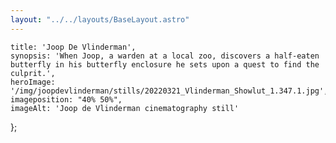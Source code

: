 ```yaml
---
layout: "../../layouts/BaseLayout.astro"
---
```

    title: 'Joop De Vlinderman',
    synopsis: 'When Joop, a warden at a local zoo, discovers a half-eaten butterfly in his butterfly enclosure he sets upon a quest to find the culprit.',
    heroImage: '/img/joopdevlinderman/stills/20220321_Vlinderman_Showlut_1.347.1.jpg',
    imageposition: "40% 50%",
    imageAlt: 'Joop de Vlinderman cinematography still'
};

<ProjectHero title={meta.title} synopsis={meta.synopsis} heroImage={meta.heroImage} alt={meta.imageAlt} imageposition={meta.imageposition} />

<section class="hero">
    <div class="hero-content" data-te-lightbox-init>  
        <ContentPicture image="/img/joopdevlinderman/stills/20220321_Vlinderman_Showlut_1.323.1.jpg" alt={meta.imageAlt} />
    </div>
</section>

<section class="hero" >
    <div id="credits" class="hero-content grid grid-cols-2 gap-2 text-base-200">            
        <CreditsItem crewfunction="Director" crewname="Jeroen Zeegers" />
        <CreditsItem crewfunction="Cast" crewname="Wietse Tanghe" />
        <CreditsItem crewfunction="" crewname="Manou Kersting" />
        <CreditsItem crewfunction="" crewname="Ivan Pecnik" />
        <CreditsItem crewfunction="" crewname="Lore Uyttendaele" />
        <CreditsItem crewfunction="" crewname="Yentl Gijbels" />
        <CreditsItem crewfunction="Production" crewname="Michaela Borcher" />
        <CreditsItem crewfunction="1st Assitant Director" crewname="Matthias Tuinstra" />
        <CreditsItem crewfunction="Cinematographer" crewname="Victor Maes" />
        <CreditsItem crewfunction="Gaffer" crewname="Dieter Roelens" />
        <CreditsItem crewfunction="Spark" crewname="Wouter van Achte" />
        <CreditsItem crewfunction="Grip" crewname="John Hokke" />
        <CreditsItem crewfunction="1st Assistant Camera" crewname="Jan-Willem Rouwhorst" />
        <CreditsItem crewfunction="" crewname="Michiel Lateur" />
        <CreditsItem crewfunction="2nd Assistant Camera" crewname="Fenna Maas" />
        <CreditsItem crewfunction="Art Director" crewname="Daphne Gort" />
        <CreditsItem crewfunction="Set Dressers" crewname="Mandy Louwet" />
        <CreditsItem crewfunction="" crewname="Bob van den Berg" />
        <CreditsItem crewfunction="" crewname="Helle Huisman" />
        <CreditsItem crewfunction=">Make-up" crewname="Robin Verhecken" />
        <CreditsItem crewfunction="Boom Operator" crewname="Pieter Desmet " />
        <CreditsItem crewfunction="Runner" crewname="Falcke Penso" />
        <CreditsItem crewfunction="Script Supervisor" crewname="Daan Janssens" />
    </div>  
</section>

<section class="hero" data-aos="fade" data-aos-offset="100" data-aos-duration="300">
    <div id="Festivals" class="hero-content grid grid-cols-2 gap-2 text-base-200">     
        <FestivalsItem festivalname="International Short Film Festival Leuven (BE)" heading="Festivals" />
    </div>  
</section>

<section class="hero">
    <div class="hero-content grid grid-cols-1 md:grid-cols-2 gap-3" data-te-lightbox-init>    
        <ContentPicture image="/img/joopdevlinderman/stills/20220321_Vlinderman_Showlut_1.319.1.jpg" alt={meta.imageAlt} />
        <ContentPicture image="/img/joopdevlinderman/stills/20220321_Vlinderman_Showlut_1.328.1.jpg" alt={meta.imageAlt} />
        <ContentPicture image="/img/joopdevlinderman/stills/20220321_Vlinderman_Showlut_1.325.1.jpg" alt={meta.imageAlt} />
        <ContentPicture image="/img/joopdevlinderman/stills/20220321_Vlinderman_Showlut_1.256.1.jpg" alt={meta.imageAlt} />
        <ContentPicture image="/img/joopdevlinderman/stills/20220321_Vlinderman_Showlut_1.286.1.jpg" alt={meta.imageAlt} />
        <ContentPicture image="/img/joopdevlinderman/stills/20220321_Vlinderman_Showlut_1.133.1.jpg" alt={meta.imageAlt} />
        <ContentPicture image="/img/joopdevlinderman/stills/20220321_Vlinderman_Showlut_1.345.1.jpg" alt={meta.imageAlt} />
        <ContentPicture image="/img/joopdevlinderman/stills/20220321_Vlinderman_Showlut_1.285.1.jpg" alt={meta.imageAlt} />
        <ContentPicture image="/img/joopdevlinderman/stills/20220321_Vlinderman_Showlut_1.335.1.jpg" alt={meta.imageAlt} />
        <ContentPicture image="/img/joopdevlinderman/stills/20220321_Vlinderman_Showlut_1.245.4.jpg" alt={meta.imageAlt} />
        <ContentPicture image="/img/joopdevlinderman/stills/20220321_Vlinderman_Showlut_1.168.1.jpg" alt={meta.imageAlt} />
        <ContentPicture image="/img/joopdevlinderman/stills/20220321_Vlinderman_Showlut_1.166.1.jpg" alt={meta.imageAlt} />
        <ContentPicture image="/img/joopdevlinderman/stills/20220321_Vlinderman_Showlut_1.182.1.jpg" alt={meta.imageAlt} />
        <ContentPicture image="/img/joopdevlinderman/stills/20220321_Vlinderman_Showlut_1.355.1.jpg" alt={meta.imageAlt} />
        <ContentPicture image="/img/joopdevlinderman/stills/20220321_Vlinderman_Showlut_1.346.1.jpg" alt={meta.imageAlt} />
        <ContentPicture image="/img/joopdevlinderman/stills/20220321_Vlinderman_Showlut_1.303.1.jpg" alt={meta.imageAlt} />
        <ContentPicture image="/img/joopdevlinderman/stills/20220321_Vlinderman_Showlut_1.359.1.jpg" alt={meta.imageAlt} />
        <ContentPicture image="/img/joopdevlinderman/stills/20220321_Vlinderman_Showlut_1.347.1.jpg" alt={meta.imageAlt} />
    </div>
</section>